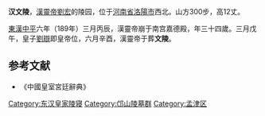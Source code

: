 {{文物保护单位
| 级别 = 全国
| 名称 = [[邙山陵墓群|邙山陵墓群]]<br />汉文陵
| 图片 = 
| 编号 = 5-171
| 分类 = 古墓葬
| 时代 = [[东汉|汉]]
| 所在 = [[河南省|河南省]] [[洛阳市|洛阳市]] [[孟津县|孟津县]]
| 登录 = 2001年
| Cat = 河南全国重点文物保护单位
}}
'''汉文陵'''，[[漢靈帝|漢靈帝劉宏]]的陵园，位于[[河南省|河南省]][[洛陽市|洛陽市]]西北。山方300步，高12丈。

[[東漢|東漢]][[中平|中平]]六年（189年）三月丙辰，漢靈帝崩于南宫嘉德殿，年三十四歲。三月戊午，皇子[[劉辯|劉辯]]即皇帝位，六月辛酉，漢靈帝于葬'''文陵'''。

== 参考文献 ==
* 《中國皇室宮廷辭典》
{{Emperors tomb in Han}}

[[Category:东汉皇家陵寝|Category:东汉皇家陵寝]]
[[Category:邙山陵墓群|Category:邙山陵墓群]]
[[Category:孟津区|Category:孟津区]]
